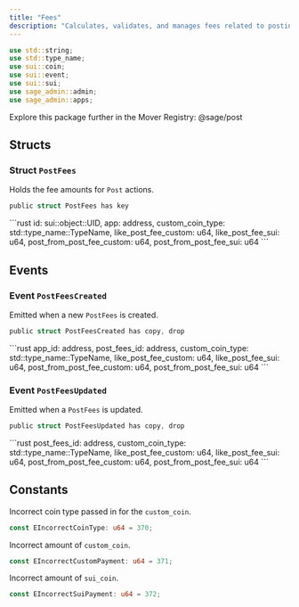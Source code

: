 ```yaml
---
title: "Fees"
description: "Calculates, validates, and manages fees related to posting actions."
---
```


```rust
use std::string;
use std::type_name;
use sui::coin;
use sui::event;
use sui::sui;
use sage_admin::admin;
use sage_admin::apps;
```

<Tip>
  Explore this package further in the Mover Registry: @sage/post
</Tip>

## Structs

### Struct `PostFees`

Holds the fee amounts for `Post` actions.

```rust
public struct PostFees has key
```

<Expandable title="Fields">
  ```rust
    id: sui::object::UID,
    app: address,
    custom_coin_type: std::type_name::TypeName,
    like_post_fee_custom: u64,
    like_post_fee_sui: u64,
    post_from_post_fee_custom: u64,
    post_from_post_fee_sui: u64
  ```
</Expandable>

## Events

### Event `PostFeesCreated`

Emitted when a new `PostFees` is created.

```rust
public struct PostFeesCreated has copy, drop
```

<Expandable title="Fields">
  ```rust
    app_id: address,
    post_fees_id: address,
    custom_coin_type: std::type_name::TypeName,
    like_post_fee_custom: u64,
    like_post_fee_sui: u64,
    post_from_post_fee_custom: u64,
    post_from_post_fee_sui: u64
  ```
</Expandable>

### Event `PostFeesUpdated`

Emitted when a `PostFees` is updated.

```rust
public struct PostFeesUpdated has copy, drop
```

<Expandable title="Fields">
  ```rust
    post_fees_id: address,
    custom_coin_type: std::type_name::TypeName,
    like_post_fee_custom: u64,
    like_post_fee_sui: u64,
    post_from_post_fee_custom: u64,
    post_from_post_fee_sui: u64
  ```
</Expandable>

## Constants

Incorrect coin type passed in for the `custom_coin`.

```rust
const EIncorrectCoinType: u64 = 370;
```

Incorrect amount of `custom_coin`.

```rust
const EIncorrectCustomPayment: u64 = 371;
```

Incorrect amount of `sui_coin`.

```rust
const EIncorrectSuiPayment: u64 = 372;
```
